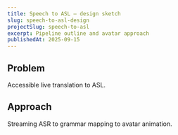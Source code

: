```yaml
---
title: Speech to ASL — design sketch
slug: speech-to-asl-design
projectSlug: speech-to-asl
excerpt: Pipeline outline and avatar approach
publishedAt: 2025-09-15
---
```


## Problem
Accessible live translation to ASL.

## Approach
Streaming ASR to grammar mapping to avatar animation.

